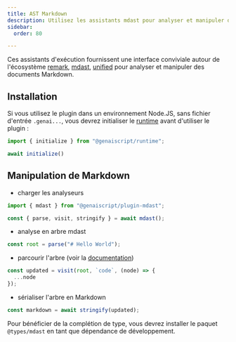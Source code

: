 ```yaml
---
title: AST Markdown
description: Utilisez les assistants mdast pour analyser et manipuler des documents Markdown
sidebar:
  order: 80

---
```



Ces assistants d'exécution fournissent une interface conviviale autour de l'écosystème [remark](https://github.com/remarkjs/remark), [mdast](https://github.com/syntax-tree/mdast), [unified](https://github.com/syntax-tree/unist) pour analyser et manipuler des documents Markdown.

## Installation

<PackageManagers pkg="@genaiscript/plugin-mdast" dev />

Si vous utilisez le plugin dans un environnement Node.JS, sans fichier d'entrée `.genai...`, vous devrez initialiser le [runtime](../../../reference/reference/runtime/) avant d'utiliser le plugin :

```ts
import { initialize } from "@genaiscript/runtime";

await initialize()
```

## Manipulation de Markdown

* charger les analyseurs

```typescript
import { mdast } from "@genaiscript/plugin-mdast";

const { parse, visit, stringify } = await mdast();
```

* analyse en arbre mdast

```typescript
const root = parse("# Hello World");
```

* parcourir l'arbre (voir la [documentation](https://unifiedjs.com/learn/recipe/tree-traversal/pnp))

```typescript
const updated = visit(root, `code`, (node) => {
  ...node
});
```

* sérialiser l'arbre en Markdown

```typescript
const markdown = await stringify(updated);
```

Pour bénéficier de la complétion de type, vous devrez installer le paquet `@types/mdast` en tant que dépendance de développement.
